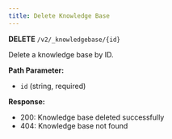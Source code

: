```yaml
---
title: Delete Knowledge Base
---
```


**DELETE** `/v2/_knowledgebase/{id}`

Delete a knowledge base by ID.

**Path Parameter:**
- `id` (string, required)

**Response:**
- 200: Knowledge base deleted successfully
- 404: Knowledge base not found